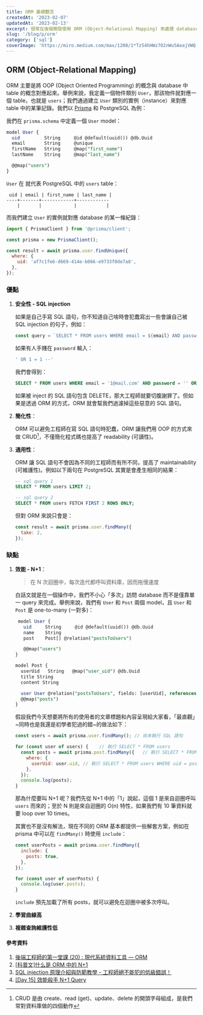 ```yaml
---
title: ORM 基礎觀念
createdAt: '2023-02-07'
updatedAt: '2023-02-13'
excerpt: 很常在後端開發使用 ORM (Object-Relational Mapping) 來處理 database，但卻沒有清楚為何該使用它，只知道很多人推薦，於是打算好好紀錄一番。
slug: '/blog/p/orm'
category: ['sql']
coverImage: 'https://miro.medium.com/max/1200/1*Tz54hHWz7O2nWu5AeajVWQ.png'
---
```


## ORM (Object-Relational Mapping)

ORM 主要是將 OOP (Object Oriented Programming) 的概念與 database 中 table
的概念對應起來。舉例來說，我定義一個物件類別 `User`，那該物件就對應一個 table，也就是 `users`；我們通過建立 `User`
類別的實例（instance）來對應 table 中的某筆記錄。我們以 [Prisma](https://www.prisma.io/) 和 PostgreSQL 為例：

我們在 `prisma.schema` 中定義一個 `User` model：

```sql
model User {
  uid         String     @id @default(uuid()) @db.Uuid
  email       String     @unique
  firstName   String     @map("first_name")
  lastName    String     @map("last_name")

  @@map("users")
}
```

`User` 在 就代表 PostgreSQL 中的 `users` table：

```text
 uid | email | first_name | last_name |
----+-------+------------+------------
    |       |            |           |
```

而我們建立 `User` 的實例就對應 database 的某一條紀錄：

```javascript
import { PrismaClient } from '@prisma/client';

const prisma = new PrismaClient();

const result = await prisma.user.findUnique({
  where: {
    uid: 'af7c1fe6-d669-414e-b066-e9733f0de7a8',
  },
});
```

### 優點

1. **安全性 - SQL injection**

   如果是自己手寫 SQL 語句，你不知道自己啥時會犯蠢寫出一些會讓自己被 SQL injection 的句子，例如：

   ```javascript
   const query = `SELECT * FROM users WHERE email = ${email} AND password = ${password}`;
   ```

   如果有人手賤在 `password` 輸入：

   ```sql
   ' OR 1 = 1 --'
   ```

   我們會得到：

   ```sql
   SELECT * FROM users WHERE email = '1@mail.com' AND password = '' OR 1 = 1 --'
   ```

   如果被 inject 的 SQL 語句包含 DELETE，那大工程師就要切腹謝罪了。但如果是透過 ORM 的方式，ORM
   就會幫我們過濾掉這些惡意的 SQL 語句。

2. **簡化性**：

   ORM 可以避免工程師在寫 SQL 語句時犯蠢，ORM 讓我們用 OOP 的方式來做 CRUD[^1]，不僅簡化程式碼也提高了 readability (可讀性)。

[^1]: CRUD 是由 create、read (get)、update、delete 的開頭字母組成，是我們常對資料庫做的四個動作

3. **通用性**：

   ORM 讓 SQL 語句不會因為不同的工程師而有所不同，提高了 maintainability (可維護性)。例如以下兩句在 PostgreSQL 其實是會產生相同的結果：

   ```sql
   -- sql query 1
   SELECT * FROM users LIMIT 2;

   -- sql query 2
   SELECT * FROM users FETCH FIRST 2 ROWS ONLY;
   ```

   但對 ORM 來說只會是：

   ```javascript
   const result = await prisma.user.findMany({
     take: 2,
   });
   ```

### 缺點

1. **效能 - N+1**：

   > 在 N 次迴圈中，每次迭代都呼叫資料庫，因而拖慢速度

   白話文就是在一個操作中，我們不小心「多次」訪問 database 而不是僅靠單一 query 來完成。舉例來說，我們有 `User`
   和 `Post` 兩個 model，且 `User` 和 `Post` 是 one-to-many (一對多)：

   ```sql
    model User {
      uid     String     @id @default(uuid()) @db.Uuid
      name    String
      post    Post[] @relation("postsToUsers")

      @@map("users")
   }

   model Post {
     userUid   String   @map("user_uid") @db.Uuid
     title String
     content String

     user User @relation("postsToUsers", fields: [userUid], references: [uid], onDelete: NoAction, onUpdate: NoAction, map: "fkey_users")
     @@map("posts")
   }
   ```

   假設我們今天想要將所有的使用者的文章標題和內容呈現給大家看，「最直觀」~同時也是我還是初學者犯過的錯~的做法如下：

   ```javascript
   const users = await prisma.user.findMany(); // 尚未執行 SQL 語句

   for (const user of users) {    // 執行 SELECT * FROM users
     const posts = await prisma.post.findMany({   // 執行 SELECT * FROM posts
       where: {
         userUid: user.uid, // 執行 SELECT * FROM users WHERE uid = posts.user_uid
       },
     });
     console.log(posts);
   }
   ```

   那為什麼要叫 N+1 呢？我們先從 N+1 中的「1」說起，這個 1 是來自迴圈呼叫 `users` 而來的；至於 N
   則是來自迴圈的 O(n) 特性，如果我們有 10 筆資料就要 loop over 10 times。

   其實也不是沒有解法，現在不同的 ORM 基本都提供一些解套方案，例如在 prisma 中可以在 `findMany()` 時使用 `include`：

   ```javascript
   const userPosts = await prisma.user.findMany({
     include: {
       posts: true,
     },
   });

   for (const user of userPosts) {
     console.log(user.posts);
   }
   ```

   `include` 預先加載了所有 posts，就可以避免在迴圈中被多次呼叫。

2. **學習曲線高**
3. **複雜查詢維護性低**

#### 參考資料

1. [後端工程師的第一堂課 (20) : 現代系統資料工具 — ORM](https://medium.com/johnliu-%E7%9A%84%E8%BB%9F%E9%AB%94%E5%B7%A5%E7%A8%8B%E6%80%9D%E7%B6%AD/%E5%BE%8C%E7%AB%AF%E5%B7%A5%E7%A8%8B%E5%B8%AB%E7%9A%84%E7%AC%AC%E4%B8%80%E5%A0%82%E8%AA%B2-20-%E7%8F%BE%E4%BB%A3%E7%B3%BB%E7%B5%B1%E8%B3%87%E6%96%99%E5%B7%A5%E5%85%B7-orm-359da9a1d14a)
2. [[科普文]什么是 ORM 中的 N+1](https://zhuanlan.zhihu.com/p/27323883)
3. [SQL injection 原理介紹與防範教學 - 工程師絕不能犯的低級錯誤！](https://blog.kennycoder.io/2020/01/09/SQL-injection-%E5%8E%9F%E7%90%86%E4%BB%8B%E7%B4%B9%E8%88%87%E9%98%B2%E7%AF%84%E6%95%99%E5%AD%B8-%E5%B7%A5%E7%A8%8B%E5%B8%AB%E7%B5%95%E4%B8%8D%E8%83%BD%E7%8A%AF%E7%9A%84%E4%BD%8E%E7%B4%9A%E9%8C%AF%E8%AA%A4/)
4. [[Day 15] 效能殺手 N+1 Query](https://ithelp.ithome.com.tw/articles/10223194)
